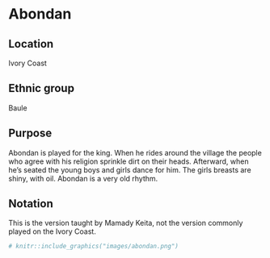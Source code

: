 # Abondan

## Location
Ivory Coast

## Ethnic group
Baule

## Purpose
Abondan is played for the king. When he rides around the village the people who agree with his religion sprinkle dirt on their heads. Afterward, when he's seated the young boys and girls dance for him. The girls breasts are shiny, with oil. Abondan is a very old rhythm.

## Notation
This is the version taught by Mamady Keita, not the version commonly played on the Ivory Coast.
```r
# knitr::include_graphics("images/abondan.png")
```